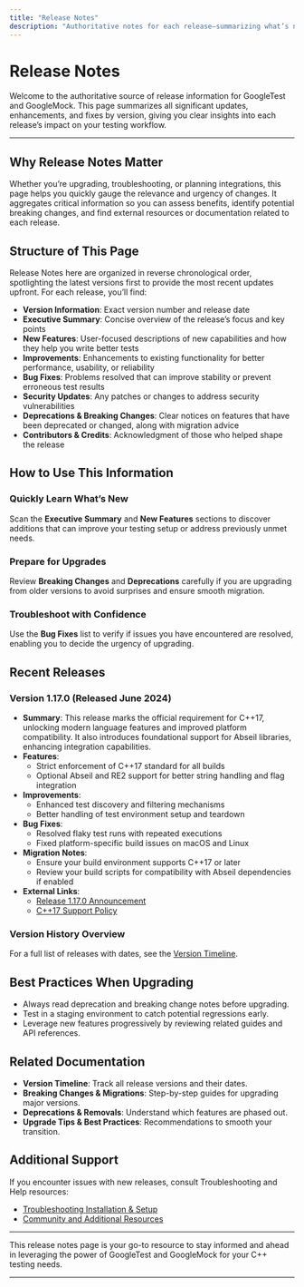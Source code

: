 ```yaml
---
title: "Release Notes"
description: "Authoritative notes for each release—summarizing what’s new, improved, or fixed. Highlights critical updates, provides context for major features, and connects users to external announcements or documentation. Users can quickly assess the value and urgency of updates."
---
```


# Release Notes

Welcome to the authoritative source of release information for GoogleTest and GoogleMock. This page summarizes all significant updates, enhancements, and fixes by version, giving you clear insights into each release’s impact on your testing workflow.

---

## Why Release Notes Matter

Whether you’re upgrading, troubleshooting, or planning integrations, this page helps you quickly gauge the relevance and urgency of changes. It aggregates critical information so you can assess benefits, identify potential breaking changes, and find external resources or documentation related to each release.

## Structure of This Page

Release Notes here are organized in reverse chronological order, spotlighting the latest versions first to provide the most recent updates upfront. For each release, you’ll find:

- **Version Information**: Exact version number and release date
- **Executive Summary**: Concise overview of the release’s focus and key points
- **New Features**: User-focused descriptions of new capabilities and how they help you write better tests
- **Improvements**: Enhancements to existing functionality for better performance, usability, or reliability
- **Bug Fixes**: Problems resolved that can improve stability or prevent erroneous test results
- **Security Updates**: Any patches or changes to address security vulnerabilities
- **Deprecations & Breaking Changes**: Clear notices on features that have been deprecated or changed, along with migration advice
- **Contributors & Credits**: Acknowledgment of those who helped shape the release

## How to Use This Information

### Quickly Learn What’s New
Scan the **Executive Summary** and **New Features** sections to discover additions that can improve your testing setup or address previously unmet needs.

### Prepare for Upgrades
Review **Breaking Changes** and **Deprecations** carefully if you are upgrading from older versions to avoid surprises and ensure smooth migration.

### Troubleshoot with Confidence
Use the **Bug Fixes** list to verify if issues you have encountered are resolved, enabling you to decide the urgency of upgrading.

## Recent Releases

### Version 1.17.0 (Released June 2024)
- **Summary**: This release marks the official requirement for C++17, unlocking modern language features and improved platform compatibility. It also introduces foundational support for Abseil libraries, enhancing integration capabilities.
- **Features**:
  - Strict enforcement of C++17 standard for all builds
  - Optional Abseil and RE2 support for better string handling and flag integration
- **Improvements**:
  - Enhanced test discovery and filtering mechanisms
  - Better handling of test environment setup and teardown
- **Bug Fixes**:
  - Resolved flaky test runs with repeated executions
  - Fixed platform-specific build issues on macOS and Linux
- **Migration Notes**:
  - Ensure your build environment supports C++17 or later
  - Review your build scripts for compatibility with Abseil dependencies if enabled
- **External Links**:
  - [Release 1.17.0 Announcement](https://github.com/google/googletest/releases/tag/v1.17.0)
  - [C++17 Support Policy](https://opensource.google/documentation/policies/cplusplus-support#c_language_standard)

### Version History Overview
For a full list of releases with dates, see the [Version Timeline](/changelog/releases-overview/version-timeline).

## Best Practices When Upgrading

- Always read deprecation and breaking change notes before upgrading.
- Test in a staging environment to catch potential regressions early.
- Leverage new features progressively by reviewing related guides and API references.

## Related Documentation

- **Version Timeline**: Track all release versions and their dates.
- **Breaking Changes & Migrations**: Step-by-step guides for upgrading major versions.
- **Deprecations & Removals**: Understand which features are phased out.
- **Upgrade Tips & Best Practices**: Recommendations to smooth your transition.

## Additional Support

If you encounter issues with new releases, consult Troubleshooting and Help resources:

- [Troubleshooting Installation & Setup](/getting-started/troubleshooting-and-help/troubleshooting-installation)
- [Community and Additional Resources](/getting-started/troubleshooting-and-help/community-and-additional-resources)

---

This release notes page is your go-to resource to stay informed and ahead in leveraging the power of GoogleTest and GoogleMock for your C++ testing needs.

---